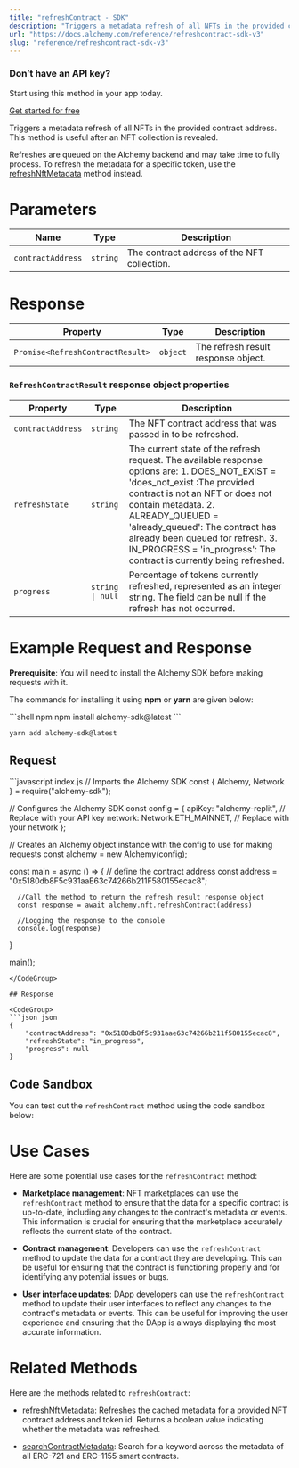 ```yaml
---
title: "refreshContract - SDK"
description: "Triggers a metadata refresh of all NFTs in the provided contract address. This method is useful after an NFT collection is revealed."
url: "https://docs.alchemy.com/reference/refreshcontract-sdk-v3"
slug: "reference/refreshcontract-sdk-v3"
---
```



### Don’t have an API key?

Start using this method in your app today.

[Get started for free](https://dashboard.alchemy.com/signup/?a=estimateGas)

Triggers a metadata refresh of all NFTs in the provided contract address. This method is useful after an NFT collection is revealed.

Refreshes are queued on the Alchemy backend and may take time to fully process. To refresh the metadata for a specific token, use the [refreshNftMetadata](/reference/sdk-refreshnftmetadata) method instead.

# Parameters

| Name              | Type     | Description                                 |
| ----------------- | -------- | ------------------------------------------- |
| `contractAddress` | `string` | The contract address of the NFT collection. |

# Response

| Property                         | Type     | Description                         |
| -------------------------------- | -------- | ----------------------------------- |
| `Promise<RefreshContractResult>` | `object` | The refresh result response object. |

### `RefreshContractResult` response object properties

| Property          | Type             | Description                                                                                                                                                                                                                                                                                                                                                     |
| ----------------- | ---------------- | --------------------------------------------------------------------------------------------------------------------------------------------------------------------------------------------------------------------------------------------------------------------------------------------------------------------------------------------------------------- |
| `contractAddress` | `string`         | The NFT contract address that was passed in to be refreshed.                                                                                                                                                                                                                                                                                                    |
| `refreshState`    | `string`         | The current state of the refresh request. The available response options are: 1. DOES\_NOT\_EXIST = 'does\_not\_exist :The provided contract is not an NFT or does not contain metadata. 2. ALREADY\_QUEUED = 'already\_queued': The contract has already been queued for refresh. 3. IN\_PROGRESS = 'in\_progress': The contract is currently being refreshed. |
| `progress`        | `string \| null` | Percentage of tokens currently refreshed, represented as an integer string. The field can be null if the refresh has not occurred.                                                                                                                                                                                                                              |

# Example Request and Response

**Prerequisite**: You will need to install the Alchemy SDK before making requests with it.

The commands for installing it using **npm** or **yarn** are given below:

<CodeGroup>
  ```shell npm
  npm install alchemy-sdk@latest
  ```

  ```shell yarn
  yarn add alchemy-sdk@latest
  ```
</CodeGroup>

## Request

<CodeGroup>
  ```javascript index.js
  // Imports the Alchemy SDK
  const { Alchemy, Network } = require("alchemy-sdk");

  // Configures the Alchemy SDK
  const config = {
      apiKey: "alchemy-replit", // Replace with your API key
      network: Network.ETH_MAINNET, // Replace with your network
  };

  // Creates an Alchemy object instance with the config to use for making requests
  const alchemy = new Alchemy(config);

  const main = async () => {
      // define the contract address
      const address = "0x5180db8F5c931aaE63c74266b211F580155ecac8";

      //Call the method to return the refresh result response object
      const response = await alchemy.nft.refreshContract(address)

      //Logging the response to the console
      console.log(response)
  }

  main();
  ```
</CodeGroup>

## Response

<CodeGroup>
  ```json json
  {
      "contractAddress": "0x5180db8f5c931aae63c74266b211f580155ecac8",
      "refreshState": "in_progress",
      "progress": null
  }
  ```
</CodeGroup>

## Code Sandbox

You can test out the `refreshContract` method using the code sandbox below:

# Use Cases

Here are some potential use cases for the `refreshContract` method:

* **Marketplace management**: NFT marketplaces can use the `refreshContract` method to ensure that the data for a specific contract is up-to-date, including any changes to the contract's metadata or events. This information is crucial for ensuring that the marketplace accurately reflects the current state of the contract.

* **Contract management**: Developers can use the `refreshContract` method to update the data for a contract they are developing. This can be useful for ensuring that the contract is functioning properly and for identifying any potential issues or bugs.

* **User interface updates**: DApp developers can use the `refreshContract` method to update their user interfaces to reflect any changes to the contract's metadata or events. This can be useful for improving the user experience and ensuring that the DApp is always displaying the most accurate information.

# Related Methods

Here are the methods related to `refreshContract`:

* [refreshNftMetadata](/reference/refreshnftmetadata-sdk): Refreshes the cached metadata for a provided NFT contract address and token id. Returns a boolean value indicating whether the metadata was refreshed.

* [searchContractMetadata](/reference/searchcontractmetadata-sdk): Search for a keyword across the metadata of all ERC-721 and ERC-1155 smart contracts.

